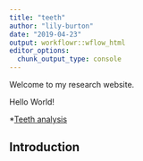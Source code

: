 ```yaml
---
title: "teeth"
author: "lily-burton"
date: "2019-04-23"
output: workflowr::wflow_html
editor_options:
  chunk_output_type: console
---
```


Welcome to my research website.

Hello World!

*[Teeth analysis](teeth.html)


## Introduction

```r

```

